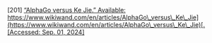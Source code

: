 \[201\]	[“AlphaGo versus Ke Jie.” Available:](http://paperpile.com/b/Lj1YHA/aH9t) [https://www.wikiwand.com/en/articles/AlphaGo\_versus\_Ke\_Jie](https://www.wikiwand.com/en/articles/AlphaGo\_versus\_Ke\_Jie)[. \[Accessed: Sep. 01, 2024\]](http://paperpile.com/b/Lj1YHA/aH9t)